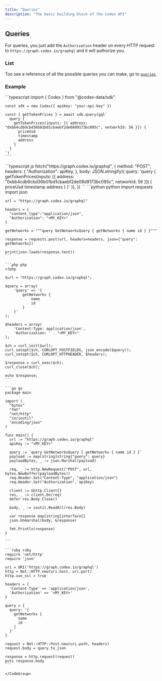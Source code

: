 ```yaml
---
title: "Queries"
description: "The basic building block of the Codex API"
---
```



## Queries

For queries, you just add the `Authorization` header on every HTTP request to `https://graph.codex.io/graphql` and it will authorize you.

### List

Too see a reference of all the possible queries you can make, go to [`queries`](/api-reference/introduction).

### Example

<AccordionGroup>
  <Accordion title="Try it" defaultOpen>
    <EmbedFrame query={`
      query {
        getTokenPrices(inputs: [{ address: "0xbb4cdb9cbd36b01bd1cbaebf2de08d9173bc095c", networkId: 56 }]) {
          priceUsd
          timestamp
          address
        }
      }
    `} />
  </Accordion>
  <Accordion title="SDK">
    ```typescript
    import { Codex } from "@codex-data/sdk"

    const sdk = new Codex({ apiKey: "your-api-key" })

    const { getTokenPrices } = await sdk.query(gql`
      query {
        getTokenPrices(inputs: [{ address: "0xbb4cdb9cbd36b01bd1cbaebf2de08d9173bc095c", networkId: 56 }]) {
          priceUsd
          timestamp
          address
        }
      }
    `)
    ```
  </Accordion>

  <Accordion title="Custom">
    <CodeGroup>
    ```typescript js
    fetch("https://graph.codex.io/graphql", {
      method: "POST",
      headers: {
        "Authorization": apiKey,
      },
      body: JSON.stringify({ query: 'query { getTokenPrices(inputs: [{ address: "0xbb4cdb9cbd36b01bd1cbaebf2de08d9173bc095c", networkId: 56 }]) { priceUsd timestamp address } }' }),
    })
    ```
    ```python python
    import requests
    import json

    url = "https://graph.codex.io/graphql"

    headers = {
      "content_type":"application/json",
      "Authorization": "<MY_KEY>"
    }

    getNetworks = """query GetNetworksQuery { getNetworks { name id } }"""

    response = requests.post(url, headers=headers, json={"query": getNetworks})

    print(json.loads(response.text))
    ```

    ```php php
    <?php

    $url = "https://graph.codex.io/graphql";

    $query = array(
        'query' => '{
            getNetworks {
                name
                id
            }
        }'
    );

    $headers = array(
        'Content-Type: application/json',
        'Authorization: ' . "<MY_KEY>"
    );

    $ch = curl_init($url);
    curl_setopt($ch, CURLOPT_POSTFIELDS, json_encode($query));
    curl_setopt($ch, CURLOPT_HTTPHEADER, $headers);

    $response = curl_exec($ch);
    curl_close($ch);

    echo $response;
    ```

    ```go go
    package main

    import (
      "bytes"
      "fmt"
      "net/http"
      "io/ioutil"
      "encoding/json"
    )

    func main() {
      url := "https://graph.codex.io/graphql"
      apiKey := "<MY_KEY>"

      query := `query GetNetworksQuery { getNetworks { name id } }`
      payload := map[string]string{"query": query}
      payloadBytes, _ := json.Marshal(payload)

      req, _ := http.NewRequest("POST", url, bytes.NewBuffer(payloadBytes))
      req.Header.Set("Content-Type", "application/json")
      req.Header.Set("Authorization", apiKey)

      client := &http.Client{}
      res, _ := client.Do(req)
      defer res.Body.Close()

      body, _ := ioutil.ReadAll(res.Body)

      var response map[string]interface{}
      json.Unmarshal(body, &response)

      fmt.Println(response)
    }

    ```

    ```ruby ruby
    require 'net/http'
    require 'json'

    uri = URI('https://graph.codex.io/graphql')
    http = Net::HTTP.new(uri.host, uri.port)
    http.use_ssl = true

    headers = {
      'Content-Type' => 'application/json',
      'Authorization' => '<MY_KEY>'
    }

    query = {
      query: '{
        getNetworks {
          name
          id
        }
      }'
    }

    request = Net::HTTP::Post.new(uri.path, headers)
    request.body = query.to_json

    response = http.request(request)
    puts response.body
    ```

    </CodeGroup>
  </Accordion>
</AccordionGroup>